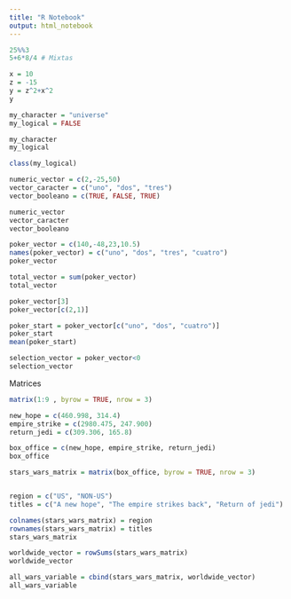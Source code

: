 ```yaml
---
title: "R Notebook"
output: html_notebook
---
```


```r
25%%3
5+6*8/4 # Mixtas

```

```r
x = 10
z = -15
y = z^2+x^2 
y
```

```r
my_character = "universe"
my_logical = FALSE

my_character
my_logical

class(my_logical)
```
```r
numeric_vector = c(2,-25,50)
vector_caracter = c("uno", "dos", "tres")
vector_booleano = c(TRUE, FALSE, TRUE)

numeric_vector
vector_caracter
vector_booleano
```
```r
poker_vector = c(140,-48,23,10.5)
names(poker_vector) = c("uno", "dos", "tres", "cuatro")
poker_vector
```

```r
total_vector = sum(poker_vector) 
total_vector

poker_vector[3]
poker_vector[c(2,1)]

poker_start = poker_vector[c("uno", "dos", "cuatro")]
poker_start
mean(poker_start)

selection_vector = poker_vector<0
selection_vector
```
Matrices
```r
matrix(1:9 , byrow = TRUE, nrow = 3)
```

```r
new_hope = c(460.998, 314.4)
empire_strike = c(2980.475, 247.900)
return_jedi = c(309.306, 165.8)

box_office = c(new_hope, empire_strike, return_jedi)
box_office

stars_wars_matrix = matrix(box_office, byrow = TRUE, nrow = 3)


region = c("US", "NON-US")
titles = c("A new hope", "The empire strikes back", "Return of jedi")

colnames(stars_wars_matrix) = region
rownames(stars_wars_matrix) = titles 
stars_wars_matrix
```
```r
worldwide_vector = rowSums(stars_wars_matrix)
worldwide_vector

all_wars_variable = cbind(stars_wars_matrix, worldwide_vector)
all_wars_variable

```


